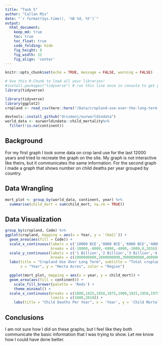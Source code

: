 ```yaml
---
title: "Task 5"
author: "Callan Mix"
date: "`r format(Sys.time(), '%B %d, %Y')`"
output:
  html_document:  
    keep_md: true
    toc: true
    toc_float: true
    code_folding: hide
    fig_height: 6
    fig_width: 12
    fig_align: 'center'
---
```


```r
knitr::opts_chunk$set(echo = TRUE, message = FALSE, warning = FALSE)
```

```r
# Use this R-Chunk to load all your libraries!
#install.packages("tidyverse") # run this line once in console to get package
library(tidyverse)

```

```r
library(tidyverse)
library(ggplot2)
cropland <- read_csv(here::here("/Data/cropland-use-over-the-long-term.csv"))

devtools::install_github("drsimonj/ourworldindata")
world_data <- ourworldindata::child_mortality%>%
  filter(!is.na(continent))
```

## Background

For my first graph I took some data on crop land use for the last 12000 years and tried to recreate the graph on the site. My graph is not interactive like theirs, but it communicates the same information. For the second graph I made a graph that shows number on child deaths per year grouped by country. 

## Data Wrangling

```r
mort_plot <- group_by(world_data, continent, year) %>% 
  summarise(child_mort = sum(child_mort, na.rm = TRUE))

```

## Data Visualization

```r
group_by(cropland, Code) %>% 
ggplot(cropland, mapping = aes(x = Year, y = `(km2)`)) +
  geom_area(aes(fill = Code)) +
  scale_x_continuous(labels = c('10000 BCE','8000 BCE','6000 BCE','4000 BCE','2000 BCE','0','2016'),
                     breaks = c(-10000,-8000,-6000,-4000,-2000,0,2016)) +
  scale_y_continuous(labels = c('1 Billion','2 Billion','3 Billion','4 Billion'),
                     breaks = c(1000000000,2000000000,3000000000,4000000000)) +
  labs(title = "Cropland Use Over Long Term", subtitle = "Total cropland area, measured in hectares",
       x = "Year", y = "Hecta Acres", color = "Region")
```
```r

  ggplot(mort_plot, mapping = aes(x = year, y = child_mort)) +
  geom_area(aes(fill = continent)) +
    scale_fill_brewer(palette = 'Reds') +
    theme_minimal() +
  scale_x_continuous(breaks = c(1800,1825,1850,1875,1900,1925,1950,1975,2000),
                     limits = c(1800,2010)) +
    labs(title = "Child Deaths Per Year", x = 'Year', y = 'Child Mortality Rate', color = 'Continent')
```
## Conclusions

I am not sure how I did on these graphs, but I feel like they both communicate the basic information that I was trying to show. Let me know how I could have done better. 
